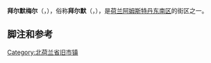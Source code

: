 {{Infobox settlement
|name                     = 拜尔默梅尔<br>Bijlmermeer
|settlement_type          = 街区
|image_skyline            =  Gooioord, Bijlmer.jpg
|imagesize                = 
|image_caption            = 
|image_flag               =
|image_seal               =
|nickname                 = 拜尔默<br>(Bijlmer)
|coordinates              = 
|subdivision_type         = [[世界政區索引|国家]]
|subdivision_name         = {{NL}}
|subdivision_type1        = [[荷蘭省份|省]]
|subdivision_name1        = [[北荷兰省|北荷兰省]]
|subdivision_type2        = [[市镇_(荷兰)|市镇]]
|subdivision_name2        = [[阿姆斯特丹|阿姆斯特丹]]
|subdivision_type3        = 城区
|subdivision_name3        = [[阿姆斯特丹東南|阿姆斯特丹東南]]
|established_title        = 
|established_date         = 
|established_title2       = 
|established_date2        = 
|government_type          = 
|area_footnotes           =
|area_magnitude           = 
|area_total_sq_mi         = 
|area_total_km2           = 
|area_land_sq_mi          = 
|area_land_km2            = 
|area_water_sq_mi         = 
|area_water_km2           = 
|elevation_ft             = 
|timezone                 = [[Central_European_Time|CET]]
|utc_offset               = +1
|postal_code_type         = 
|postal_code              = 1102, 1103, 1104
|area_code                = 020
}}
'''拜尔默梅尔'''（{{lang-nl|Bijlmermeer}}，{{IPA-nl|ˈbɛi̯lmərˌmeːr}}），俗称'''拜尔默'''（{{lang-nl|Bijlmer}}，{{IPA-nl|ˈbɛilmər}}），是[[荷兰|荷兰]][[阿姆斯特丹|阿姆斯特丹]][[阿姆斯特丹東南|东南区]]的街区之一。 

== 脚注和参考 ==
{{Reflist|30em}}

{{Netherlands-geo-stub}}
{{normdaten}}
[[Category:北荷兰省旧市镇|Category:北荷兰省旧市镇]]